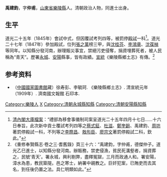 '''禹建鈞'''，字'''仲甫'''，[[山東省|山東省]][[樂陵縣|樂陵縣]]人。清朝政治人物，同進士出身。

== 生平 ==
道光二十五年（1845年）會試中式，但因覆試考列四等，被罰停[[殿試|殿試]]一科<ref>[http://catalog.digitalarchives.tw/?URN=2678738 清內閣大庫檔案]：“禮部為移會事儀制司案呈道光二十五年四月十七日……十六日奉旨，此次新中貢士覆試考列四等之[[蔡式鉦|蔡式鉦]]、[[杜滋|杜滋]]、[[鄭奎齡|鄭奎齡]]、禹建鈞、[[周坊|周坊]]著罰停殿試一科，不列等之[[李際昌|李際昌]]、[[敖彤臣|敖彤臣]]、[[廖宗文|廖宗文]]著罰停殿試二科，欽此。”</ref>。道光二十七年（1847年）參加殿試，位列[[張之萬|張之萬]]榜三甲，與[[沈桂芬|沈桂芬]]、[[李鴻章|李鴻章]]、[[沈葆楨|沈葆楨]]等同年。以知縣分發河南，辦理賑災事宜，禁絕污吏侵奪，捐資埋葬死者，被人民稱為“青天”。歷署[[永城|永城]]、[[安陽|安陽]]縣事，皆有政績。[[宣統|宣統]]《樂陵縣鄉土志》有傳。<ref>《重修奉賢縣志·卷之三·耆舊錄》頁三十六：“禹建鈞，字仲甫，德傑仲子。道光乙巳進士，以知縣分發河南。辦賑務，禁吏侵漁，貧民死溝壑者，捐資葬之，民號‘青天’。署永城，興利剔弊，盡釋冤獄，三月而政通人和。署安陽，漳水為患，教民築隄。邑之寒士，納署中親教之。巨奸犯案，已賄吏而去其名，到任後仍置之法。具仁明類如此。”</ref>

== 参考资料 ==
{{reflist}}

*（[[中國國家圖書館|中國國家圖書館]]藏）徐寿彭、李毓珂. 《樂陵縣鄉土志》. 清宣統元年（1909年）. 濟南國文報館 石印本.

{{道光二十七年丁未科殿試金榜}}

{{Authority control}}

{{DEFAULTSORT:Yu禹}}
[[Category:樂陵人|Category:樂陵人]]
[[Category:禹姓|X]]
[[Category:清朝永城縣知縣|Category:清朝永城縣知縣]]
[[Category:清朝安陽縣知縣|Category:清朝安陽縣知縣]]


{{清朝人物小作品}}
